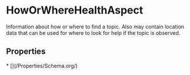   
# HowOrWhereHealthAspect

Information about how or where to find a topic. Also may contain location data that can be used for where to look for help if the topic is observed.

## Properties

<Grid>
* [](/Properties/Schema.org/)
</Grid>

